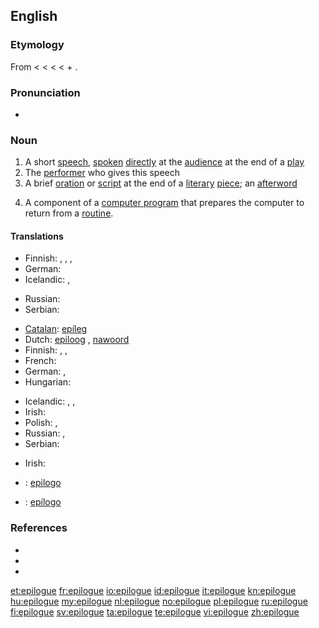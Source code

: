 ==English==

===Etymology===
From {{etyl|fr}} {{term|lang=fr|épilogue}} < {{etyl|la}} {{term|lang=la|epilogus}} < {{etyl|grc}} {{term|lang=grc|ἐπίλογος||a conclusion, peroration of a speech, epilogue of a play}} < {{term|lang=grc|ἐπιλέγειν||say in addition}} < {{term|lang=grc|ἐπί||in addition}} + {{term|lang=grc|λέγειν||to say}}.

===Pronunciation===
* {{IPA|/ˈep.ɪ.l.ɒɡ/}}

===Noun===
{{wikipedia}}
{{en-noun}}

# A short [[speech]], [[spoken]] [[directly]] at the [[audience]] at the end of a [[play]]
# The [[performer]] who gives this speech
# A brief [[oration]] or [[script]] at the end of a [[literary]] [[piece]]; an [[afterword]]
# {{computing}} A component of a [[computer program]] that prepares the computer to return from a [[routine]].

====Translations====
{{trans-top|short speech at the end of a play}}
* Finnish: {{t|fi|loppusanat|p}}, {{t|fi|älkisanat|p}}, {{t|fi|epilogi}}, {{t|fi|loppunäytös}}
* German: {{t-|de|Epilog|m}}
* Icelandic: {{t|is|lokaorð|n|p}}, {{t|is|niðurlagsorð|n|p}}
{{trans-mid}}
* Russian: {{t|ru|эпилог|m|tr=epilóg}}
* Serbian: {{t-|sr|pogovor|m}}
{{trans-bottom}}

{{trans-top|the performer who gives this speech}}
{{trans-mid}}
{{trans-bottom}}

{{trans-top|a brief oration or script at the end of a literary piece}}
* [[Catalan]]: [[epíleg]] {{m}}
* Dutch: [[epiloog]] {{n}}, [[nawoord]] {{n}}
* Finnish: {{t+|fi|epilogi}}, {{t+|fi|jälkikirjoitus}}, {{t-|fi|loppusanat}}
* French: {{t+|fr|épilogue|m}}
* German: {{t-|de|Epilog|m}}, {{t-|de|Nachwort|n}}
* Hungarian: {{t|hu|utószó}}
{{trans-mid}}
* Icelandic: {{t|is|lokaorð|n|p}},  {{t+|is|eftirmáli|m}},  {{t|is|niðurlagsorð|n|p}}
* Irish: {{t-|ga|iarfhocal|m|xs=Irish}}
* Polish: {{t+|pl|epilog|m}}, {{t+|pl|posłowie|n}}
* Russian: {{t|ru|эпилог|m|tr=epilóg}}, {{t|ru|послесловие|n|tr=posl'eslóvije}}
* Serbian: {{t-|sr|pogovor|m}}
{{trans-bottom}}

{{trans-top|a component of a computer program that prepares the computer to return from a routine}}
* Irish: {{t-|ga|iarfhocal|m|xs=Irish}}
{{trans-mid}}
{{trans-bottom}}

{{checktrans-top}}
* {{ttbc|ia}}: [[epilogo]]
* {{ttbc|es}}: [[epílogo]] {{m}}
{{trans-bottom}}

===References===
* {{R:Century 1911}}
* {{R:Webster 1913}}
* {{R:OneLook}}

[[et:epilogue]]
[[fr:epilogue]]
[[io:epilogue]]
[[id:epilogue]]
[[it:epilogue]]
[[kn:epilogue]]
[[hu:epilogue]]
[[my:epilogue]]
[[nl:epilogue]]
[[no:epilogue]]
[[pl:epilogue]]
[[ru:epilogue]]
[[fi:epilogue]]
[[sv:epilogue]]
[[ta:epilogue]]
[[te:epilogue]]
[[vi:epilogue]]
[[zh:epilogue]]